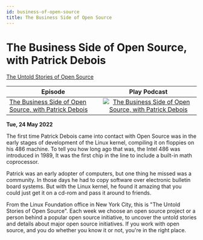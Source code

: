 ```yaml
---
id: business-of-open-source
title: The Business Side of Open Source
---
```



# The Business Side of Open Source, with Patrick Debois

<Spotify scsrc={podcasts[2].src} />

[The Untold Stories of Open Source](https://untold-stories-of-open-source.captivate.fm/spotify)

| Episode                                                                                                          |                                                                                              Play Podcast                                                                                              |
| ---------------------------------------------------------------------------------------------------------------- | :----------------------------------------------------------------------------------------------------------------------------------------------------------------------------------------------------: |
| [The Business Side of Open Source, with Patrick Debois](https://open.spotify.com/episode/3MKsXkw9Et5B9bGLWKJNpc) | [![The Business Side of Open Source, with Patrick Debois](../images/podcast-mic.png "The Business Side of Open Source, with Patrick Debois")](https://open.spotify.com/episode/3MKsXkw9Et5B9bGLWKJNpc) |

**Tue, 24 May 2022**

The first time Patrick Debois came into contact with Open Source was in the early stages of development of the Linux kernel, compiling it on floppies on his 486 machine. To tell you how long ago that was, the Intel 486 was introduced in 1989, It was the first chip in the line to include a built-in math coprocessor.

Patrick was an early adopter of computers, but one thing he missed was a community. In those days he had to copy software over electronic bulletin board systems. But with the Linux kernel, he found it amazing that you could just get it on a cd-rom and pass it around to friends.

From the Linux Foundation office in New York City, this is "The Untold Stories of Open Source". Each week we choose an open source project or a person behind a popular open source initiative, to uncover the untold stories and details about major open source initiatives. If you work with open source, and you do whether you know it or not, you're in the right place.
